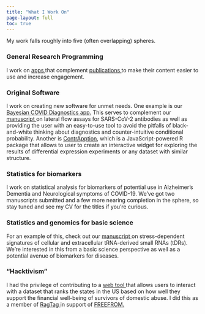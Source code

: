 ```yaml
---
title: "What I Work On"
page-layout: full
toc: true
---
```


      
My work falls roughly into five (often overlapping) spheres. 

### General Research Programming

I work on <a href="https://microrna-atlas.omics.kitchen/"> apps </a>
that complement <a href="https://www.frontiersin.org/articles/10.3389/fcell.2022.804164/full"> publications </a> 
to make their content easier to use and increase engagement.

### Original Software

I work on creating new software for unmet needs. One example is our <a href="https://covid.omics.kitchen/"> Bayesian COVID Diagnostics app.</a> This serves to complement our <a href="https://bmcinfectdis.biomedcentral.com/articles/10.1186/s12879-021-06257-7"> manuscript </a> on lateral flow assays for SARS-CoV-2 antibodies as well as providing the user with an easy-to-use tool to avoid the pitfalls of black-and-white thinking about diagnostics and counter-intuitive conditional 
probability. Another is <a href="https://omics-kitchen.github.io/ContrApption/#"> ContrApption</a>, which is a JavaScript-powered R package that allows to user to create an interactive widget for exploring the results of differential expression experiments or any dataset with similar structure.

### Statistics for biomarkers

I work on statistical analysis for biomarkers of potential use in Alzheimer's Dementia and Neurological symptoms of COVID-19. 
We've got two manuscripts submitted and a few more nearing completion in the sphere, so stay tuned and see my CV for the titles
if you're curious.

### Statistics and genomics for basic science

For an example of this, check out our <a href="https://www.biorxiv.org/content/10.1101/2021.09.03.458085v1"> manuscript </a>
on stress-dependent signatures of cellular and extracellular tRNA-derived small RNAs (tDRs). We're interested in this from a basic science perspective as well as a potential avenue of biomarkers for diseases.

### "Hacktivism"

I had the privilege of contributing to a <a href="https://mapandscorecard.freefrom.org/"> web tool </a> that allows
users to interact with a dataset that ranks the states in the US based on how well they support the financial well-being of survivors of domestic abuse. I did this as a member of <a href="https://ragtag.org/"> RagTag </a> in support of
<a href="https://www.freefrom.org/"> FREEFROM.</a>

<!-- ## Formal academic-style bio:

Thadryan is a former volunteer Firefighter/EMT and Human Services worker turned Data Scientist interested in biostatistics, programming, and interactive data visualization. He studied Human Biology at Greenfield Community College and American International College and worked in custom antibody production before earning his MS in Bioinformatics at Northeastern University. There he served as a Teaching Assistant for the colleges of Science and Computer and Information Science and completed a co-op at bluebird bio in Cambridge where he stayed on as a contractor while finishing his MS. After graduating he came to Mass General to provide statistical and programming support to the Cardiovascular Research Center before moving to ACTRU. He also teaches an online introductory course in the program where he earned his MS. Thadryan will be leaving ACTRU to pursue a PhD. When not at work he enjoys music, RPGs, and cartooning. -->
